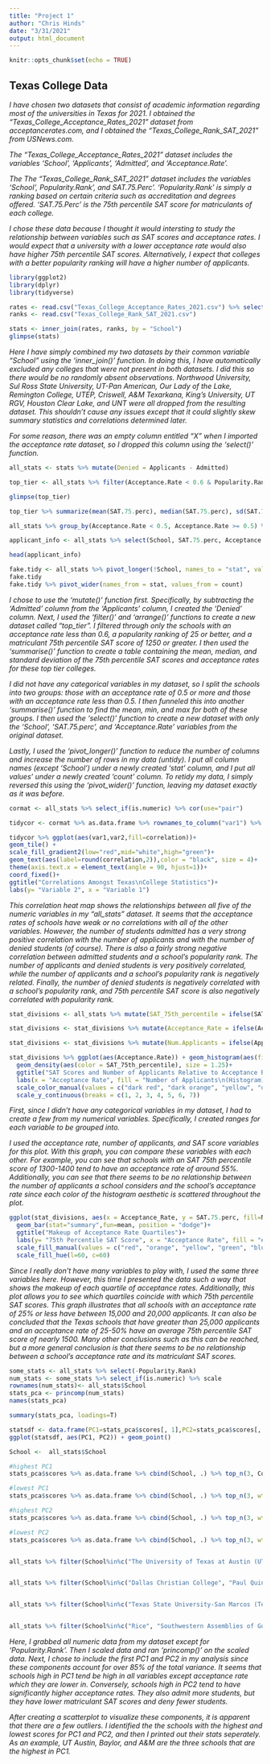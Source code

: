 ```yaml
---
title: "Project 1"
author: "Chris Hinds"
date: "3/31/2021"
output: html_document
---
```


```r
knitr::opts_chunk$set(echo = TRUE)
```

## Texas College Data  

*I have chosen two datasets that consist of academic information regarding most of the universities in Texas for 2021. I obtained the "Texas_College_Acceptance_Rates_2021" dataset from acceptancerates.com, and I obtained the "Texas_College_Rank_SAT_2021" from USNews.com.*  
  
*The "Texas_College_Acceptance_Rates_2021" dataset includes the variables 'School', 'Applicants', 'Admitted', and 'Acceptance.Rate'.*  
  
*The The "Texas_College_Rank_SAT_2021" dataset includes the variables 'School', Popularity.Rank', and SAT.75.Perc'. 'Popularity.Rank' is simply a ranking based on certain criteria such as accreditation and degrees offered. 'SAT.75.Perc' is the 75th percentile SAT score for matriculants of each college.*  
  
*I chose these data because I thought it would intersting to study the relationship between variables such as SAT scores and acceptance rates. I would expect that a university with a lower acceptance rate would also have higher 75th percentile SAT scores. Alternatively, I expect that colleges with a better popularity ranking will have a higher number of applicants.*

```R
library(ggplot2)
library(dplyr)
library(tidyverse)
```


```R
rates <- read.csv("Texas_College_Acceptance_Rates_2021.csv") %>% select(-X)
ranks <- read.csv("Texas_College_Rank_SAT_2021.csv")

stats <- inner_join(rates, ranks, by = "School")
glimpse(stats)
```

  *Here I have simply combined my two datasets by their common variable "School" using the 'inner_join()' function. In doing this, I have automatically excluded any colleges that were not present in both datasets. I did this so there would be no randomly absent observations. Northwood University, Sul Ross State University, UT-Pan American, Our Lady of the Lake, Remington College, UTEP, Criswell, A&M Texarkana, King's University, UT RGV, Houston Clear Lake, and UNT were all dropped from the resulting dataset. This shouldn't cause any issues except that it could slightly skew summary statistics and correlations determined later.*
  
*For some reason, there was an empty column entitled "X" when I imported the acceptance rate dataset, so I dropped this column using the 'select()' function.*  

```R
all_stats <- stats %>% mutate(Denied = Applicants - Admitted)

top_tier <- all_stats %>% filter(Acceptance.Rate < 0.6 & Popularity.Rank <= 25 & SAT.75.perc >= 1250) %>% arrange(desc(SAT.75.perc))

glimpse(top_tier)

top_tier %>% summarize(mean(SAT.75.perc), median(SAT.75.perc), sd(SAT.75.perc), mean(Acceptance.Rate), median(SAT.75.perc), sd(Acceptance.Rate))

all_stats %>% group_by(Acceptance.Rate < 0.5, Acceptance.Rate >= 0.5) %>% summarise(mean(SAT.75.perc), min(SAT.75.perc), max(SAT.75.perc))

applicant_info <- all_stats %>% select(School, SAT.75.perc, Acceptance.Rate)

head(applicant_info)

fake.tidy <- all_stats %>% pivot_longer(!School, names_to = "stat", values_to = "count")
fake.tidy
fake.tidy %>% pivot_wider(names_from = stat, values_from = count)
```
  *I chose to use the 'mutate()' function first. Specifically, by subtracting the 'Admitted' column from the 'Applicants' column, I created the 'Denied' column. Next, I used the 'filter()' and 'arrange()' functions to create a new dataset called "top_tier". I filtered through only the schools with an acceptance rate less than 0.6, a popularity ranking of 25 or better, and a matriculant 75th percentile SAT score of 1250 or greater. I then used the 'summarise()' function to create a table containing the mean, median, and standard deviation of the 75th percentile SAT scores and acceptance rates for these top tier colleges.*  
  
  *I did not have any categorical variables in my dataset, so I split the schools into two groups: those with an acceptance rate of 0.5 or more and those with an acceptance rate less than 0.5. I then funneled this into another 'summarise()' function to find the mean, min, and max for both of these groups. I then used the 'select()' function to create a new dataset with only the 'School', 'SAT.75.perc', and 'Acceptance.Rate' variables from the original dataset.*  
  
*Lastly, I used the 'pivot_longer()' function to reduce the number of columns and increase the number of rows in my data (untidy). I put all column names (except 'School') under a newly created 'stat' column, and I put all values' under a newly created 'count' column. To retidy my data, I simply reversed this using the 'pivot_wider()' function, leaving my dataset exactly as it was before.*  

```R
cormat <- all_stats %>% select_if(is.numeric) %>% cor(use="pair")

tidycor <- cormat %>% as.data.frame %>% rownames_to_column("var1") %>% pivot_longer(-1,names_to="var2",values_to="correlation")

tidycor %>% ggplot(aes(var1,var2,fill=correlation))+
geom_tile() +
scale_fill_gradient2(low="red",mid="white",high="green")+
geom_text(aes(label=round(correlation,2)),color = "black", size = 4)+
theme(axis.text.x = element_text(angle = 90, hjust=1))+
coord_fixed()+
ggtitle("Correlations Amongst Texas\nCollege Statistics")+
labs(y= "Variable 2", x = "Variable 1")
```
  
*This correlation heat map shows the relationships between all five of the numeric variables in my "all_stats" dataset. It seems that the acceptance rates of schools have weak or no correlations with all of the other variables. However, the number of students admitted has a very strong positive correlation with the number of applicants and with the number of denied students (of course). There is also a fairly strong negative correlation between admitted students and a school's popularity rank. The number of applicants and denied students is very positively correlated, while the number of applicants and a school's popularity rank is negatively related. Finally, the number of denied students is negatively correlated with a school's popularity rank, and 75th percentile SAT score is also negatively correlated with popularity rank.*

```R
stat_divisions <- all_stats %>% mutate(SAT_75th_percentile = ifelse(SAT.75.perc<=1000, "<=1000", ifelse(SAT.75.perc>1000&SAT.75.perc<=1100, "1000-1100", ifelse(SAT.75.perc>1100 & SAT.75.perc<=1200, "1100-1200", ifelse(SAT.75.perc>1200 & SAT.75.perc<=1300, "1200-1300", ifelse(SAT.75.perc>1300 & SAT.75.perc<=1400, "1300-1400", ifelse(SAT.75.perc>1400, ">1400", "0")))))))

stat_divisions <- stat_divisions %>% mutate(Acceptance_Rate = ifelse(Acceptance.Rate<=0.25, "<=25%", ifelse(Acceptance.Rate>0.25&Acceptance.Rate<=0.5, "25-50%", ifelse(Acceptance.Rate>0.5 & Acceptance.Rate<=0.75, "50-75%", ifelse(Acceptance.Rate>0.75, "75-100%", "0")))))

stat_divisions <- stat_divisions %>% mutate(Num.Applicants = ifelse(Applicants<=5000, "<=5,000", ifelse(Applicants>5000&Applicants<=10000, "5,000-10,000", ifelse(Applicants>10000 & Applicants<=15000, "10,000-15,000", ifelse(Applicants>15000 & Applicants<=20000, "15,000-20,000", ifelse(Applicants>20000 & Applicants<=25000, "20,000-25,000", ifelse(Applicants>25000, ">25,000", "0")))))))

stat_divisions %>% ggplot(aes(Acceptance.Rate)) + geom_histogram(aes(fill = Num.Applicants),  color = "black") +
  geom_density(aes(color = SAT_75th_percentile), size = 1.25)+
  ggtitle("SAT Scores and Number of Applicants Relative to Acceptance Rate")+
  labs(x = "Acceptance Rate", fill = "Number of Applicants\n(Histogram)", color = "75th Percentile SAT Score\n(Density Plot)")+
  scale_color_manual(values = c("dark red", "dark orange", "yellow", "dark green", "dark blue", "purple"))+
  scale_y_continuous(breaks = c(1, 2, 3, 4, 5, 6, 7))
```
  
  *First, since I didn't have any categorical variables in my dataset, I had to create a few from my numerical variables. Specifically, I created ranges for each variable to be grouped into.*  
  
  *I used the acceptance rate, number of applicants, and SAT score variables for this plot. With this graph, you can compare these variables with each other. For example, you can see that schools with an SAT 75th percentile score of 1300-1400 tend to have an acceptance rate of around 55%. Additionally, you can see that there seems to be no relationship between the number of applicants a school considers and the school's acceptance rate since each color of the histogram aesthetic is scattered throughout the plot.*

```R
ggplot(stat_divisions, aes(x = Acceptance_Rate, y = SAT.75.perc, fill=Num.Applicants))+
  geom_bar(stat="summary",fun=mean, position = "dodge")+
  ggtitle("Makeup of Acceptance Rate Quartiles")+
  labs(y= "75th Percentile SAT Score", x = "Acceptance Rate", fill = "# of Applicants")+
  scale_fill_manual(values = c("red", "orange", "yellow", "green", "blue", "purple"))+
  scale_fill_hue(l=60, c=60)
```
  
  *Since I really don't have many variables to play with, I used the same three variables here. However, this time I presented the data such a way that shows the makeup of each quartile of acceptance rates. Additionally, this plot allows you to see which quartiles coincide with which 75th percentile SAT scores. This graph illustrates that all schools with an acceptance rate of 25% or less have between 15,000 and 20,000 applicants. It can also be concluded that the Texas schools that have greater than 25,000 applicants and an acceptance rate of 25-50% have an average 75th percentile SAT score of nearly 1500. Many other conclusions such as this can be reached, but a more general conclusion is that there seems to be no relationship between a school's acceptance rate and its matriculant SAT scores.*  
  
  
```R
some_stats <- all_stats %>% select(-Popularity.Rank)
num_stats <- some_stats %>% select_if(is.numeric) %>% scale
rownames(num_stats)<- all_stats$School
stats_pca <- princomp(num_stats)
names(stats_pca)

summary(stats_pca, loadings=T)

statsdf <- data.frame(PC1=stats_pca$scores[, 1],PC2=stats_pca$scores[, 2])
ggplot(statsdf, aes(PC1, PC2)) + geom_point()

School <-  all_stats$School

#highest PC1
stats_pca$scores %>% as.data.frame %>% cbind(School, .) %>% top_n(3, Comp.1) 

#lowest PC1
stats_pca$scores %>% as.data.frame %>% cbind(School, .) %>% top_n(3, wt=desc(Comp.1))

#highest PC2
stats_pca$scores %>% as.data.frame %>% cbind(School, .) %>% top_n(3, wt=Comp.2) 

#lowest PC2
stats_pca$scores %>% as.data.frame %>% cbind(School, .) %>% top_n(3, wt=desc(Comp.2)) 


all_stats %>% filter(School%in%c("The University of Texas at Austin (UT Austin)", "Baylor University", "Texas A & M University-College Station (Texas A&M)"))


all_stats %>% filter(School%in%c("Dallas Christian College", "Paul Quinn College", "Wayland Baptist University (WBU)"))


all_stats %>% filter(School%in%c("Texas State University-San Marcos (Texas State)", "Texas A & M University-College Station (Texas A&M)", "Texas A & M University-Corpus Christi"))


all_stats %>% filter(School%in%c("Rice", "Southwestern Assemblies of God University", "Texas A & M University-Texarkana (A&M-Texarkana)"))
```
  
*Here, I grabbed all numeric data from my dataset except for 'Popularity.Rank'. Then I scaled data and ran 'princomp()' on the scaled data. Next, I chose to include the first PC1 and PC2 in my analysis since these components account for over 85% of the total variance. It seems that schools high in PC1 tend be high in all variables except acceptance rate which they are lower in. Conversely, schools high in PC2 tend to have significantly higher acceptance rates. They also admit more students, but they have lower matriculant SAT scores and deny fewer students.*  
  
  *After creating a scatterplot to visualize these components, it is apparent that there are a few outliers. I identified the the schools with the highest and lowest scores for PC1 and PC2, and then I printed out their stats seperately. As an example, UT Austin, Baylor, and A&M are the three schools that are the highest in PC1.*







